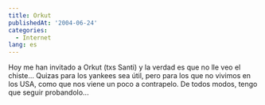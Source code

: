 ```yaml
---
title: Orkut
publishedAt: '2004-06-24'
categories:
  - Internet
lang: es
---
```


Hoy me han invitado a Orkut (txs Santi) y la verdad es que no lle veo el chiste... Quizas para los yankees sea útil, pero para los que no vivimos en los USA, como que nos viene un poco a contrapelo. De todos modos, tengo que seguir probandolo...
